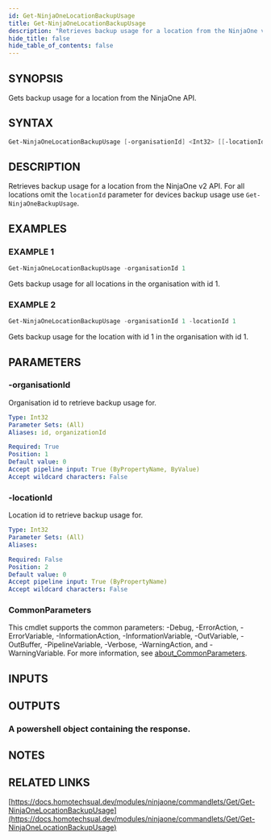 ```yaml
---
id: Get-NinjaOneLocationBackupUsage
title: Get-NinjaOneLocationBackupUsage
description: "Retrieves backup usage for a location from the NinjaOne v2 API. For all locations omit the `locationId` parameter for devices backup usage use `Get-NinjaOneBackupUsage`."
hide_title: false
hide_table_of_contents: false
---
```


## SYNOPSIS

Gets backup usage for a location from the NinjaOne API.

## SYNTAX

```powershell
Get-NinjaOneLocationBackupUsage [-organisationId] <Int32> [[-locationId] <Int32>] [<CommonParameters>]
```

## DESCRIPTION

Retrieves backup usage for a location from the NinjaOne v2 API.
For all locations omit the `locationId` parameter for devices backup usage use `Get-NinjaOneBackupUsage`.

## EXAMPLES

### EXAMPLE 1

```powershell
Get-NinjaOneLocationBackupUsage -organisationId 1
```

Gets backup usage for all locations in the organisation with id 1.

### EXAMPLE 2

```powershell
Get-NinjaOneLocationBackupUsage -organisationId 1 -locationId 1
```

Gets backup usage for the location with id 1 in the organisation with id 1.

## PARAMETERS

### -organisationId

Organisation id to retrieve backup usage for.

```yaml
Type: Int32
Parameter Sets: (All)
Aliases: id, organizationId

Required: True
Position: 1
Default value: 0
Accept pipeline input: True (ByPropertyName, ByValue)
Accept wildcard characters: False
```

### -locationId

Location id to retrieve backup usage for.

```yaml
Type: Int32
Parameter Sets: (All)
Aliases:

Required: False
Position: 2
Default value: 0
Accept pipeline input: True (ByPropertyName)
Accept wildcard characters: False
```

### CommonParameters

This cmdlet supports the common parameters: -Debug, -ErrorAction, -ErrorVariable, -InformationAction, -InformationVariable, -OutVariable, -OutBuffer, -PipelineVariable, -Verbose, -WarningAction, and -WarningVariable. For more information, see [about_CommonParameters](http://go.microsoft.com/fwlink/?LinkID=113216).

## INPUTS

## OUTPUTS

### A powershell object containing the response.

## NOTES

## RELATED LINKS

[https://docs.homotechsual.dev/modules/ninjaone/commandlets/Get/Get-NinjaOneLocationBackupUsage](https://docs.homotechsual.dev/modules/ninjaone/commandlets/Get/Get-NinjaOneLocationBackupUsage)
